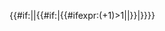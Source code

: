 {{#if:{{{2|}}}|{{centurynum/{{{2}}}|{{{1}}}}}|{{#if:{{{1|}}}|{{#ifexpr:({{centurynum/n|{{{1}}}}}+1)>1|{{centurynum/posneg|{{{1}}}}}|{{centurynum/{{{1}}}|{{PAGENAME}}}}}}|{{centurynum/posneg|{{PAGENAME}}}}}}}}<noinclude>{{documentation|content=
For use in [[Template:Decades and years]].

[[Category:时间模板]]
}}</noinclude>